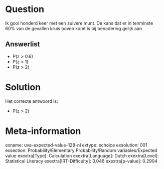 Question
========

Ik gooi honderd keer met een zuivere munt. De kans dat er in tenminste
60% van de gevallen kruis boven komt is bij benadering gelijk aan


Answerlist
----------

* P(z > 0.6)
* P(z > 1)
* P(z > 2)

Solution
========

Het correcte antwoord is: 

* P(z > 2)

Meta-information
================
exname: uva-expected-value-128-nl
extype: schoice
exsolution: 001
exsection: Probability/Elementary Probability/Random variables/Expected value
exextra[Type]: Calculation
exextra[Language]: Dutch
exextra[Level]: Statistical Literacy
exextra[IRT-Difficulty]: 3.046
exextra[p-value]: 0.2904
